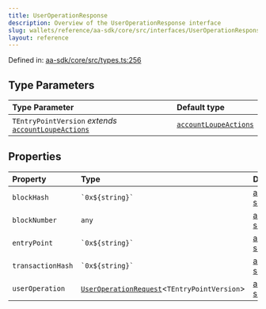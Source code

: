 ```yaml
---
title: UserOperationResponse
description: Overview of the UserOperationResponse interface
slug: wallets/reference/aa-sdk/core/src/interfaces/UserOperationResponse
layout: reference
---
```


Defined in: [aa-sdk/core/src/types.ts:256](https://github.com/alchemyplatform/aa-sdk/blob/49e74eee8606f480b200b4612d00d950da8a8742/aa-sdk/core/src/types.ts#L256)

## Type Parameters

| Type Parameter                                                                                                             | Default type                                                                                |
| :------------------------------------------------------------------------------------------------------------------------- | :------------------------------------------------------------------------------------------ |
| `TEntryPointVersion` _extends_ [`accountLoupeActions`](../../../../account-kit/core/src/variables/accountLoupeActions.mdx) | [`accountLoupeActions`](../../../../account-kit/core/src/variables/accountLoupeActions.mdx) |

## Properties

| Property                                     | Type                                                                                      | Defined in                                                                                                                                            |
| :------------------------------------------- | :---------------------------------------------------------------------------------------- | :---------------------------------------------------------------------------------------------------------------------------------------------------- |
| <a id="blockhash" /> `blockHash`             | `` `0x${string}` ``                                                                       | [aa-sdk/core/src/types.ts:266](https://github.com/alchemyplatform/aa-sdk/blob/49e74eee8606f480b200b4612d00d950da8a8742/aa-sdk/core/src/types.ts#L266) |
| <a id="blocknumber" /> `blockNumber`         | `any`                                                                                     | [aa-sdk/core/src/types.ts:264](https://github.com/alchemyplatform/aa-sdk/blob/49e74eee8606f480b200b4612d00d950da8a8742/aa-sdk/core/src/types.ts#L264) |
| <a id="entrypoint" /> `entryPoint`           | `` `0x${string}` ``                                                                       | [aa-sdk/core/src/types.ts:262](https://github.com/alchemyplatform/aa-sdk/blob/49e74eee8606f480b200b4612d00d950da8a8742/aa-sdk/core/src/types.ts#L262) |
| <a id="transactionhash" /> `transactionHash` | `` `0x${string}` ``                                                                       | [aa-sdk/core/src/types.ts:268](https://github.com/alchemyplatform/aa-sdk/blob/49e74eee8606f480b200b4612d00d950da8a8742/aa-sdk/core/src/types.ts#L268) |
| <a id="useroperation" /> `userOperation`     | [`UserOperationRequest`](../type-aliases/UserOperationRequest.mdx)\<`TEntryPointVersion`> | [aa-sdk/core/src/types.ts:260](https://github.com/alchemyplatform/aa-sdk/blob/49e74eee8606f480b200b4612d00d950da8a8742/aa-sdk/core/src/types.ts#L260) |

